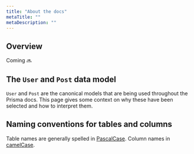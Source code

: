 ```yaml
---
title: "About the docs"
metaTitle: ""
metaDescription: ""
---
```


## Overview

Coming 🔜

## The `User` and `Post` data model 

`User` and `Post` are the canonical models that are being used throughout the Prisma docs. This page gives some context on why these have been selected and how to interpret them.

## Naming conventions for tables and columns

Table names are generally spelled in [PascalCase](). Column names in [camelCase]().